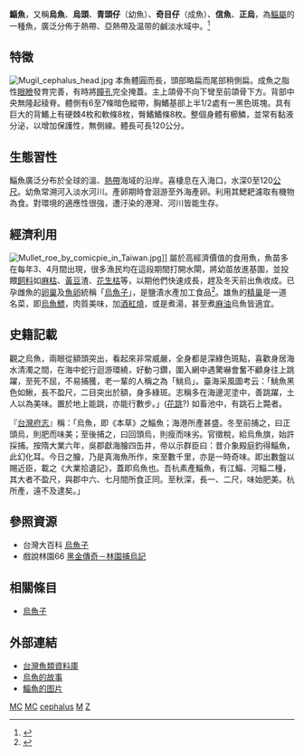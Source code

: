 {{Speciesbox 
| status = LC
| status_system = IUCN3.1
| status_ref = 
| image = Bora201312.jpg
| image_width = 250px
| taxon = Mugil cephalus
| authority =  [[卡爾·林奈|Linnaeus]], 1758
| synonyms = *''Mugil dobula''<br /><small>Günther, 1861</small>
*''Mugil muelleri''<br /><small>Klunzinger, 1880</small>
*''Mugil japonicus''<br /><small>Temminck & Schlegel, 1845</small>
*''Mugil hypselosoma''<br /><small>Ogilby, 1897</small>
*''Mugil our''<br /><small>Forsskål, 1775</small>
*''Mugil cephalotus''<br /><small>Valenciennes, 1836</small>
*''Mugil mulleri''<br /><small>Klunzinger, 1880</small>
*''Mugil provensalis''<br /><small>Risso, 1810</small>
*''Mugil gelatinosus''<br /><small>Klunzinger, 1872</small>
*''Mugil crenilabis our''<br /><small>Forsskål, 1775</small>
*''Myxus caecutiens''<br /><small>Günther, 1876</small>
*''Mugil mexicanus''<br /><small>Steindachner, 1876</small>
*''Mugil occidentalis''<br /><small>Castelnau, 1873</small>
*''Mugil lineatus''<br /><small>Valenciennes, 1836</small>
*''Mugil albula''<br /><small>Forster, 1801</small>
*''Myxus barnardi''<br /><small>Gilchrist & Thompson, 1914</small>
*''Mugil grandis''<br /><small>Castelnau, 1879</small>
*''Mugil cephalus ashanteensis''<br /><small>Bleeker, 1863</small>
}}

'''鯔魚'''，又稱'''烏魚'''、'''烏頭'''、'''青頭仔'''（幼魚）、'''奇目仔'''（成魚）、'''信魚'''、'''正烏'''，為[[鯔屬|鯔屬]]的一種魚，廣泛分佈于熱帶、亞熱帶及温带的鹹淡水域中。<ref>{{Cite web |url=http://www.agri.cn/province/nmg/syjs/yzjs/201602/t20160223_5025734.htm |title=养殖技术：鯔魚 |access-date=2019-10-11 |archive-date=2021-02-28 |archive-url=https://web.archive.org/web/20210228032023/http://www.agri.cn/province/nmg/syjs/yzjs/201602/t20160223_5025734.htm |dead-url=no }}</ref>

== 特徵 ==
[[File:Mugil_cephalus_head.jpg|thumb]]
本魚體圓而長，頭部略扁而尾部稍側扁。成魚之脂性[[眼瞼|眼瞼]]發育完善，有時將[[瞳孔|瞳孔]]完全掩蓋。主上頜骨不向下彎至前頜骨下方。背部中央無隆起稜脊。體側有6至7條暗色縱帶，胸鰭基部上半1/2處有一黑色斑塊。具有巨大的背鰭上有硬棘4枚和軟條8枚，臀鰭鰭條8枚。整個身體有櫛鱗，並常有黏液分泌，以增加保護性，無側線。體長可長120公分。

== 生態習性 ==
鯔魚廣泛分布於全球的溫、[[熱帶|熱帶]]海域的沿岸。喜棲息在入海口，水深0至120[[公尺|公尺]]。幼魚常溯河入淡水河川。產卵期時會洄游至外海產卵。利用其鰓耙濾取有機物為食。對環境的適應性很強，遭汙染的港灣、河川皆能生存。

== 經濟利用 ==

[[File:Mullet_roe_by_comicpie_in_Taiwan.jpg|thumb]]]]
屬於高經濟價值的食用魚，魚苗多在每年3、4月間出現，很多漁民均在這段期間打開水閘，將幼苗放進基圍，並投餵[[飼料|飼料]]如[[麻枯|麻枯]]、[[黃豆|黃豆]]渣、[[花生枯|花生枯]]等，以期他們快速成長，趕及冬天前出魚收成。已孕雌魚的[[卵巢|卵巢]]及[[魚卵|魚卵]]統稱「[[烏魚子|烏魚子]]」，是鹽漬水產加工食品<ref name="農訓300-p52">{{cite book|title= 來自海洋的「烏金」——烏魚子 | author= 羅德禎 | coauthors= 李俊賢（攝影） | work = 農訓雜誌Vol.300 |edition= 第32卷第2期 | pages=  |date=2015-02-01}}{{rp|52}}</ref>。雄魚的[[睪丸|精巢]]是一道名菜，即[[烏魚鰾|烏魚鰾]]，肉質美味，加[[酒|酒]][[紅燒|紅燒]]，或是煮湯，甚至煮[[麻油|麻油]]烏魚皆適宜。

== 史籍記載 ==
觀之烏魚，兩眼從額頭突出，看起來非常威嚴，全身都是深綠色斑點，喜歡身居海水清濁之間，在海中蛇行迴游環繞，好動刁鑽，圍入網中遇驚嚇會奮不顧身往上跳躍，至死不屈，不易捕獲，老一輩的人稱之為「鮡烏」。臺海采風圖考<nowiki>云</nowiki>：「鮡魚黑色如鰍，長不盈尺，二目突出於額，身多綠斑。志稱多在海邊泥塗中，善跳躍，土人以為美味。置於地上能跳，亦能行數步。」([[花跳|花跳]]?) 如畜池中，有跳石上斃者。

『[[台灣府志|台灣府志]]』稱：「烏魚，即《本草》之鯔魚；海港所產甚盛。冬至前捕之，曰正頭烏，則肥而味美；至後捕之，曰回頭烏，則瘦而味劣。官徵稅，給烏魚旗，始許採捕。按隋大業六年，吳郡獻海膾四缶井，帝以示群臣曰：昔介象殿庭釣得鯔魚，此幻化耳。今日之膾，乃是真海魚所作，來至數千里，亦是一時奇味。即出數盤以賜近臣，載之《大業拾遺記》，蓋即烏魚也。吾杭素產鯔魚，有江鯔、河鯔二種，其大者不盈尺，與郡中六、七月間所食正同。至秋深，長一、二尺，味始肥美。杭所產，遠不及逮矣。」

== 參照資源 ==
{{reflist}}
*台灣大百科 [http://nrch.culture.tw/twpedia.aspx?id=11831&Keyword=%E7%83%8F%E9%AD%9A 烏魚子] {{Wayback|url=http://nrch.culture.tw/twpedia.aspx?id=11831&Keyword=%E7%83%8F%E9%AD%9A |date=20210225051600 }}
*戲說林園66 [https://web.archive.org/web/20190502052116/http://jim1424.myweb.hinet.net/saylinyuan/saylinyuan.files/66.doc 黑金傳奇－林園捕烏記]

== 相關條目 ==
*[[烏魚子|烏魚子]]

== 外部連結 ==
* [http://fishdb.sinica.edu.tw/ 台灣魚類資料庫] {{Wayback|url=http://fishdb.sinica.edu.tw/ |date=20160304193340 }}
* [https://web.archive.org/web/20150106151202/http://www.trongman.com.tw/abook/a226.php 烏魚的故事]
* [https://www.fishbase.se/images/species/Mucep_u7.jpg 鯔魚的图片] {{Wayback|url=https://www.fishbase.se/images/species/Mucep_u7.jpg |date=20210210183740 }}

{{Taxonbar|from=Q234014}}
{{Authority control}}

[[Category:IUCN红色名录无危物种|MC]]
[[Category:食用鱼|MC]]
[[Category:鯔屬|cephalus]]
[[Category:1758年描述的魚類|M]]
[[Category:卡尔·林奈命名的生物分类|Z]]